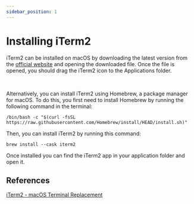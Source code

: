 ```yaml
---
sidebar_position: 1
---
```


# Installing iTerm2
iTerm2 can be installed on macOS by downloading the latest version from the [official website](https://iterm2.com/downloads.html) and opening the downloaded file. Once the file is opened, you should drag the iTerm2 icon to the Applications folder.

<br/>

Alternatively, you can install iTerm2 using Homebrew, a package manager for macOS. To do this, you first need to install Homebrew by running the following command in the terminal:

```
/bin/bash -c "$(curl -fsSL https://raw.githubusercontent.com/Homebrew/install/HEAD/install.sh)"
```

Then, you can install iTerm2 by running this command:

```
brew install --cask iterm2
```

Once installed you can find the iTerm2 app in your application folder and open it.

## References
[iTerm2 - macOS Terminal Replacement](https://iterm2.com/index.html)